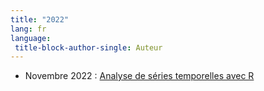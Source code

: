 ```yaml
---
title: "2022"
lang: fr
language: 
 title-block-author-single: Auteur
---
```


-   Novembre 2022 : [Analyse de séries temporelles avec R](ast/)
